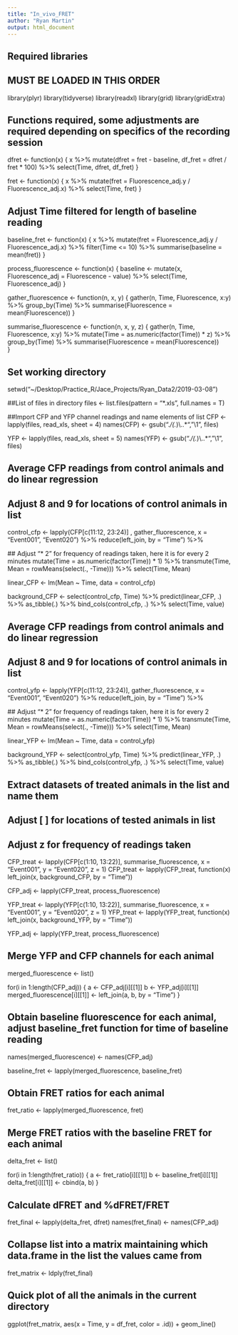 ```yaml
---
title: "In_vivo_FRET"
author: "Ryan Martin"
output: html_document
---
```


## Required libraries 
## MUST BE LOADED IN THIS ORDER
library(plyr)
library(tidyverse)
library(readxl)
library(grid)
library(gridExtra)

## Functions required, some adjustments are required depending on specifics of the recording session
dfret <- function(x) {
  x %>%
    mutate(dfret = fret - baseline,
           df_fret = dfret / fret * 100) %>%
    select(Time, dfret, df_fret)
}

fret <- function(x) {
  x %>% 
    mutate(fret = Fluorescence_adj.y / Fluorescence_adj.x) %>%
    select(Time, fret)
}

## Adjust Time filtered for length of baseline reading
baseline_fret <- function(x) {
  x %>% 
    mutate(fret = Fluorescence_adj.y / Fluorescence_adj.x) %>%
    filter(Time <= 10) %>%
    summarise(baseline = mean(fret))
}

process_fluorescence <- function(x) {
  baseline <- mutate(x, Fluorescence_adj = Fluorescence - value) %>%
    select(Time, Fluorescence_adj)
}

gather_fluorescence <- function(n, x, y) {
  gather(n, Time, Fluorescence, x:y) %>%
    group_by(Time) %>%
    summarise(Fluorescence = mean(Fluorescence))
}

summarise_fluorescence <- function(n, x, y, z) {
  gather(n, Time, Fluorescence, x:y) %>%
    mutate(Time = as.numeric(factor(Time)) * z) %>%
    group_by(Time) %>%
    summarise(Fluorescence = mean(Fluorescence))  
}

## Set working directory
setwd("~/Desktop/Practice_R/Jace_Projects/Ryan_Data2/2019-03-08")

##List of files in directory
files <- list.files(pattern = "*.xls", full.names = T)

##Import CFP and YFP channel readings and name elements of list
CFP <- lapply(files, read_xls, sheet = 4)
names(CFP) <- gsub(".*/(.*)\\..*", "\\1", files)

YFP <- lapply(files, read_xls, sheet = 5)
names(YFP) <- gsub(".*/(.*)\\..*", "\\1", files)

## Average  CFP readings from control animals and do linear regression
## Adjust 8 and 9 for locations of control animals in list
control_cfp <- lapply(CFP[c(11:12, 23:24)] , gather_fluorescence, x = "Event001", "Event020") %>%
  reduce(left_join, by = "Time") %>%
  
  ## Adjust "* 2" for frequency of readings taken, here it is for every 2 minutes
  mutate(Time = as.numeric(factor(Time)) * 1) %>%
  transmute(Time, Mean = rowMeans(select(., -Time))) %>%
  select(Time, Mean)

linear_CFP <- lm(Mean ~ Time, data = control_cfp)

background_CFP <- select(control_cfp, Time) %>%
  predict(linear_CFP, .) %>%
  as_tibble(.) %>%
  bind_cols(control_cfp, .) %>%
  select(Time, value)

## Average  CFP readings from control animals and do linear regression
## Adjust 8 and 9 for locations of control animals in list

control_yfp <- lapply(YFP[c(11:12, 23:24)], gather_fluorescence, x = "Event001", "Event020") %>%
  reduce(left_join, by = "Time") %>%

  ## Adjust "* 2" for frequency of readings taken, here it is for every 2 minutes
  mutate(Time = as.numeric(factor(Time)) * 1) %>%
  transmute(Time, Mean = rowMeans(select(., -Time))) %>%
  select(Time, Mean)

linear_YFP <- lm(Mean ~ Time, data = control_yfp)

background_YFP <- select(control_yfp, Time) %>%
  predict(linear_YFP, .) %>%
  as_tibble(.) %>%
  bind_cols(control_yfp, .) %>%
  select(Time, value)

## Extract datasets of treated animals in the list and name them
## Adjust [ ] for locations of tested animals in list
## Adjust z for frequency of readings taken
CFP_treat <- lapply(CFP[c(1:10, 13:22)], summarise_fluorescence, x = "Event001", y = "Event020", z = 1)
CFP_treat <- lapply(CFP_treat, function(x) 
                        left_join(x, background_CFP, by = "Time"))

CFP_adj <- lapply(CFP_treat, process_fluorescence)


YFP_treat <- lapply(YFP[c(1:10, 13:22)], summarise_fluorescence, x = "Event001", y = "Event020", z = 1)
YFP_treat <- lapply(YFP_treat, function(x) 
                        left_join(x, background_YFP, by = "Time"))

YFP_adj <- lapply(YFP_treat, process_fluorescence)

## Merge YFP and CFP channels for each animal
merged_fluorescence <- list()

for(i in 1:length(CFP_adj)) {
  a <- CFP_adj[i][[1]]
  b <- YFP_adj[i][[1]]
  merged_fluorescence[i][[1]] <- left_join(a, b, by = "Time")
}

## Obtain baseline fluorescence for each animal, adjust baseline_fret function for time of baseline reading
names(merged_fluorescence) <- names(CFP_adj)

baseline_fret <- lapply(merged_fluorescence, baseline_fret)

## Obtain FRET ratios for each animal
fret_ratio <- lapply(merged_fluorescence, fret)

## Merge FRET ratios with the baseline FRET for each animal
delta_fret <- list()

for(i in 1:length(fret_ratio)) {
  a <- fret_ratio[i][[1]]
  b <- baseline_fret[i][[1]]
  delta_fret[i][[1]] <- cbind(a, b)
}

## Calculate dFRET and %dFRET/FRET
fret_final <- lapply(delta_fret, dfret)
names(fret_final) <- names(CFP_adj)

## Collapse list into a matrix maintaining which data.frame in the list the values came from
fret_matrix <- ldply(fret_final)

## Quick plot of all the animals in the current directory
ggplot(fret_matrix, aes(x = Time, y = df_fret, color = .id)) + 
  geom_line() 

